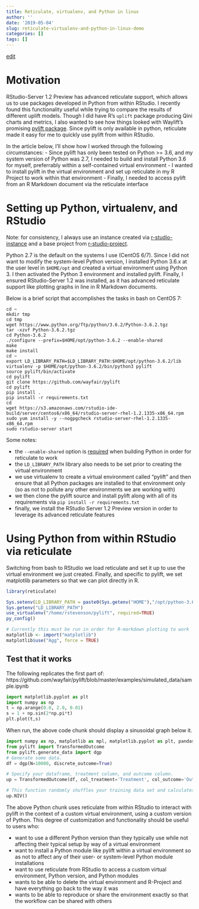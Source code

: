 ```yaml
---
title: Reticulate, virtualenv, and Python in linux
author: ''
date: '2019-05-04'
slug: reticulate-virtualenv-and-python-in-linux-demo
categories: []
tags: []
---
```



[edit](https://github.com/ras44/blog/edit/master/content/post/2019-05-04-reticulate-virtualenv-and-python-in-linux-demo.Rmd)

# Motivation
RStudio-Server 1.2 Preview has advanced reticulate support, which allows us to use packages developed in Python from within RStudio.  I recently found this functionality useful while trying to compare the results of different uplift models.  Though I did have R's `uplift` package producing Qini charts and metrics, I also wanted to see how things looked with Waylift's promising [pylift package](https://github.com/wayfair/pylift).  Since pylift is only available in python, reticulate made it easy for me to quickly use pylift from within RStudio.

In the article below, I'll show how I worked through the following circumstances:
- Since pylift has only been tested on Python >= 3.6, and my system version of Python was 2.7, I needed to build and install Python 3.6 for myself, preferrably within a self-contained virtual environment
- I wanted to install pylift in the virtual environment and set up reticulate in my R Project to work within that environment
- Finally, I needed to access pylift from an R Markdown document via the reticulate interface


# Setting up Python, virtualenv, and RStudio
Note: for consistency, I always use an instance created via [r-studio-instance](https://github.com/ras44/rstudio-instance) and a base project from [r-studio-project](https://github.com/ras44/rstudio-instance).

Python 2.7 is the default on the systems I use (CentOS 6/7).  Since I did not want to modify the system-level Python version, I installed Python 3.6.x at the user level in `$HOME/opt` and created a virtual environment using Python 3.  I then activated the Python 3 environment and installed pylift.  Finally, I ensured RStudio-Server 1.2 was installed, as it has advanced reticulate support like plotting graphs in line in R Markdown documents.

Below is a brief script that accomplishes the tasks in bash on CentOS 7:

```
cd ~
mkdir tmp
cd tmp
wget https://www.python.org/ftp/python/3.6.2/Python-3.6.2.tgz
tar -xzvf Python-3.6.2.tgz
cd Python-3.6.2
./configure --prefix=$HOME/opt/python-3.6.2 --enable-shared
make
make install
cd ~
export LD_LIBRARY_PATH=$LD_LIBRARY_PATH:$HOME/opt/python-3.6.2/lib
virtualenv -p $HOME/opt/python-3.6.2/bin/python3 pylift
source pylift/bin/activate
cd pylift
git clone https://github.com/wayfair/pylift
cd pylift
pip install .
pip install -r requirements.txt
cd
wget https://s3.amazonaws.com/rstudio-ide-build/server/centos6/x86_64/rstudio-server-rhel-1.2.1335-x86_64.rpm
sudo yum install -y --nogpgcheck rstudio-server-rhel-1.2.1335-x86_64.rpm
sudo rstudio-server start
```

Some notes:

- the `--enable-shared` option is [required](https://github.com/rstudio/reticulate/issues/138) when building Python in order for reticulate to work
- the `LD_LIBRARY_PATH` library also needs to be set prior to creating the virtual environment
- we use virtualenv to create a virtual environment called "pylift" and then ensure that all Python packages are installed to that environment only (so as not to pollute any other environments we are working with)
- we then clone the pylift source and install pylift along with all of its requirements via `pip install -r requirements.txt`
- finally, we install the RStudio Server 1.2 Preview version in order to leverage its advanced reticulate features


# Using Python from within RStudio via reticulate

Switching from bash to RStudio we load reticulate and set it up to use the virtual environment we just created.  Finally, and specific to pylift, we set matplotlib parameters so that we can plot directly in R.


```r
library(reticulate)

Sys.setenv(LD_LIBRARY_PATH = paste0(Sys.getenv("HOME"),"/opt/python-3.6.2/lib"))
Sys.getenv("LD_LIBRARY_PATH")
use_virtualenv("/home/rstevenson/pylift", required=TRUE)
py_config()

# Currently this must be run in order for R-markdown plotting to work
matplotlib <- import("matplotlib")
matplotlib$use("Agg", force = TRUE)
```

## Test that it works
The following replicates the first part of: https://github.com/wayfair/pylift/blob/master/examples/simulated_data/sample.ipynb

```python
import matplotlib.pyplot as plt
import numpy as np
t = np.arange(0.0, 2.0, 0.01)
s = 1 + np.sin(2*np.pi*t)
plt.plot(t,s)
```
When run, the above code chunk should display a sinusoidal graph below it.


```python
import numpy as np, matplotlib as mpl, matplotlib.pyplot as plt, pandas as pd
from pylift import TransformedOutcome
from pylift.generate_data import dgp
# Generate some data.
df = dgp(N=10000, discrete_outcome=True)

# Specify your dataframe, treatment column, and outcome column.
up = TransformedOutcome(df, col_treatment='Treatment', col_outcome='Outcome', stratify=df['Treatment'])

# This function randomly shuffles your training data set and calculates net information value.
up.NIV()
```

The above Python chunk uses reticulate from within RStudio to interact with pylift in the context of a custom virtual environment, using a custom version of Python.  This degree of customization and functionality should be useful to users who:

- want to use a different Python version than they typically use while not affecting their typical setup by way of a virtual environment
- want to install a Python module like pylift within a virtual environment so as not to affect any of their user- or system-level Python module installations
- want to use reticulate from RStudio to access a custom virtual environment, Python version, and Python modules
- wants to be able to delete the virtual environment and R-Project and have everything go back to the way it was
- wants to be able to reproduce or share the environment exactly so that the workflow can be shared with others
